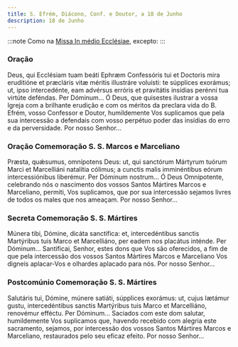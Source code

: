 ```yaml
---
title: S. Efrém, Diácono, Conf. e Doutor, a 18 de Junho
description: 18 de Junho
---
```


:::note
Como na [Missa In médio Ecclésiae](/missal/comum/13doutores), excepto:
:::

### Oração

<div class="side-by-side not-content">
  <span>
    Deus, qui Ecclésiam tuam beáti Ephræm Confessóris tui et Doctoris mira
    eruditióne et præcláris vitæ méritis illustráre voluísti: te súpplices
    exorámus; ut, ipso intercedénte, eam advérsus erróris et pravitátis insídias
    perénni tua virtúte deféndas. Per Dóminum...
  </span>
  <span>
    Ó Deus, que quisestes ilustrar a vossa Igreja com a brilhante erudição e com
    os méritos da preclara vida do B. Efrém, vosso Confessor e Doutor,
    humildemente Vos suplicamos que pela sua intercessão a defendais com vosso
    perpétuo poder das insídias do erro e da perversidade. Por nosso Senhor...
  </span>
</div>

### Oração Comemoração S. S. Marcos e Marceliano

<div class="side-by-side not-content">
  <span>
    Præsta, quǽsumus, omnípotens Deus: ut, qui sanctórum Mártyrum tuórum Marci
    et Marcelliáni natalítia cólimus; a cunctis malis imminéntibus eórum
    intercessiónibus liberémur. Per Dóminum nostrum...
  </span>
  <span>
    Ó Deus Omnipotente, celebrando nós o nascimento dos vossos Santos Mártires
    Marcos e Marceliano, permiti, Vos suplicamos, que por sua intercessão
    sejamos livres de todos os males que nos ameaçam. Por nosso Senhor...
  </span>
</div>

### Secreta Comemoração S. S. Mártires

<div class="side-by-side not-content">
  <span>
    Múnera tibi, Dómine, dicáta sanctífica: et, intercedéntibus sanctis
    Martýribus tuis Marco et Marcelliáno, per eadem nos placátus inténde. Per
    Dóminum...
  </span>
  <span>
    Santificai, Senhor, estes dons que Vos são oferecidos, a fim de que pela
    intercessão dos vossos Santos Mártires Marcos e Marceliano Vos digneis
    aplacar-Vos e olhardes aplacado para nós. Por nosso Senhor...
  </span>
</div>

### Postcomúnio Comemoração S. S. Mártires

<div class="side-by-side not-content">
  <span>
    Salutáris tui, Dómine, múnere satiáti, súpplices exorámus: ut, cujus lætámur
    gustu, intercedéntibus sanctis Martýribus tuis Marco et Marcelliáno,
    renovémur efféctu. Per Dóminum...
  </span>
  <span>
    Saciados com este dom salutar, humildemente Vos suplicamos que, havendo
    recebido com alegria este sacramento, sejamos, por intercessão dos vossos
    Santos Mártires Marcos e Marceliano, restaurados pelo seu eficaz efeito. Por
    nosso Senhor...
  </span>
</div>

